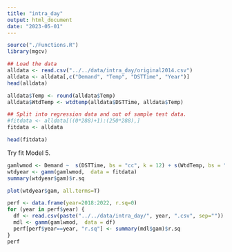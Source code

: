 ```yaml
---
title: "intra_day"
output: html_document
date: "2023-05-01"
---
```


```r
source("./Functions.R")
library(mgcv)
```


```r
## Load the data
alldata <- read.csv("../../data/intra_day/original2014.csv")
alldata <- alldata[,c("Demand", "Temp", "DSTTime", "Year")]
head(alldata)
```


```r
alldata$Temp <- round(alldata$Temp)
alldata$WtdTemp <- wtdtemp(alldata$DSTTime, alldata$Temp)

## Split into regression data and out of sample test data.
#fitdata <- alldata[((0*288)+1):(250*288),]  
fitdata <- alldata

head(fitdata)
```

Try fit Model 5.

```r
gamlwmod <- Demand ~  s(DSTTime, bs = "cc", k = 12) + s(WtdTemp, bs = "tp", k =8) + s(Year, bs = "tp", k =7)
wtdyear <- gamm(gamlwmod,  data = fitdata)
summary(wtdyear$gam)$r.sq
```

```r
plot(wtdyear$gam, all.terms=T)
```

```r
perf <- data.frame(year=2018:2022, r.sq=0)
for (year in perf$year) {
  df <- read.csv(paste("../../data/intra_day/", year, ".csv", sep=""))
  mdl <- gamm(gamlwmod,  data = df)
  perf[perf$year==year, "r.sq"] <- summary(mdl$gam)$r.sq
}
perf
```
